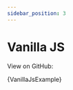 ```yaml
---
sidebar_position: 3
---
```



# Vanilla JS

View on GitHub: <ExternalLink title="Vanilla JS Example" url="https://github.com/kyco/eeaas/blob/main/apps/docs-new/src/examples/vanilla-js.html" />

<CodeBlock language="html" title="vanilla-js.html">
  {VanillaJsExample}
</CodeBlock>